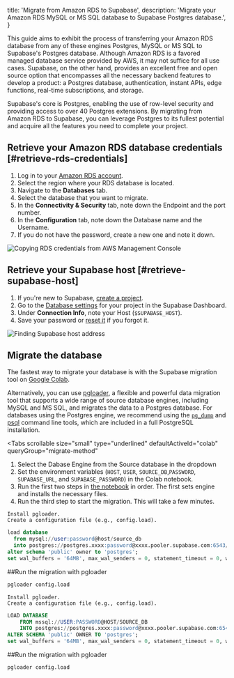 
  title: 'Migrate from Amazon RDS to Supabase',
  description: 'Migrate your Amazon RDS MySQL or MS SQL database to Supabase Postgres database.',
}

This guide aims to exhibit the process of transferring your Amazon RDS database from any of these engines Postgres, MySQL or MS SQL to Supabase's Postgres database. Although Amazon RDS is a favored managed database service provided by AWS, it may not suffice for all use cases. Supabase, on the other hand, provides an excellent free and open source option that encompasses all the necessary backend features to develop a product: a Postgres database, authentication, instant APIs, edge functions, real-time subscriptions, and storage.

Supabase's core is Postgres, enabling the use of row-level security and providing access to over 40 Postgres extensions. By migrating from Amazon RDS to Supabase, you can leverage Postgres to its fullest potential and acquire all the features you need to complete your project.

## Retrieve your Amazon RDS database credentials [#retrieve-rds-credentials]

1. Log in to your [Amazon RDS account](https://aws.amazon.com/rds/).
1. Select the region where your RDS database is located.
1. Navigate to the **Databases** tab.
1. Select the database that you want to migrate.
1. In the **Connectivity & Security** tab, note down the Endpoint and the port number.
1. In the **Configuration** tab, note down the Database name and the Username.
1. If you do not have the password, create a new one and note it down.

![Copying RDS credentials from AWS Management Console](/docs/img/guides/resources/migrating-to-supabase/amazon-rds/amazon-rds_credentials.png)

## Retrieve your Supabase host [#retrieve-supabase-host]

1. If you're new to Supabase, [create a project](https://supabase.com/dashboard).
1. Go to the [Database settings](https://supabase.com/dashboard/project/_/settings/database) for your project in the Supabase Dashboard.
1. Under **Connection Info**, note your Host (`$SUPABASE_HOST`).
1. Save your password or [reset it](https://supabase.com/dashboard/project/_/settings/database) if you forgot it.

![Finding Supabase host address](/docs/img/guides/resources/migrating-to-supabase/amazon-rds/supabase_dashboard.png)

## Migrate the database

The fastest way to migrate your database is with the Supabase migration tool on
[Google Colab](https://colab.research.google.com/github/mansueli/Supa-Migrate/blob/main/Amazon_RDS_to_Supabase.ipynb).

Alternatively, you can use [pgloader](https://github.com/dimitri/pgloader), a flexible and powerful data migration tool that supports a wide range of source database engines, including MySQL and MS SQL, and migrates the data to a Postgres database. For databases using the Postgres engine, we recommend using the [`pg_dump`](https://www.postgresql.org/docs/current/app-pgdump.html) and [psql](https://www.postgresql.org/docs/current/app-psql.html) command line tools, which are included in a full PostgreSQL installation.

<Tabs
  scrollable
  size="small"
  type="underlined"
  defaultActiveId="colab"
  queryGroup="migrate-method"
>
<TabPanel id="colab" label="Migrate using Colab">

1. Select the Dabase Engine from the Source database in the dropdown
1. Set the environment variables (`HOST`, `USER`, `SOURCE_DB`,`PASSWORD`, `SUPABASE_URL`, and `SUPABASE_PASSWORD`) in the Colab notebook.
1. Run the first two steps in [the notebook](https://colab.research.google.com/github/mansueli/Supa-Migrate/blob/main/Amazon_RDS_to_Supabase.ipynb) in order. The first sets engine and installs the necessary files.
1. Run the third step to start the migration. This will take a few minutes.

</TabPanel>
<TabPanel id="MySQL" label="Migrate from MySQL with pgloader">

    Install pgloader.
    Create a configuration file (e.g., config.load).

```sql
load database
  from mysql://user:password@host/source_db
  into postgres://postgres.xxxx:password@xxxx.pooler.supabase.com:6543/postgres
alter schema 'public' owner to 'postgres';
set wal_buffers = '64MB', max_wal_senders = 0, statement_timeout = 0, work_mem to '2GB';
```

##Run the migration with pgloader

```bash
pgloader config.load
```

</TabPanel>
<TabPanel id="MS SQL" label="Migrate from MSSQL">

    Install pgloader.
    Create a configuration file (e.g., config.load).

```sql
LOAD DATABASE
    FROM mssql://USER:PASSWORD@HOST/SOURCE_DB
    INTO postgres://postgres.xxxx:password@xxxx.pooler.supabase.com:6543/postgres
ALTER SCHEMA 'public' OWNER TO 'postgres';
set wal_buffers = '64MB', max_wal_senders = 0, statement_timeout = 0, work_mem to '2GB';
```

##Run the migration with pgloader

```bash
pgloader config.load
```

</TabPanel>
</Tabs>

<MigrationWarnings />

